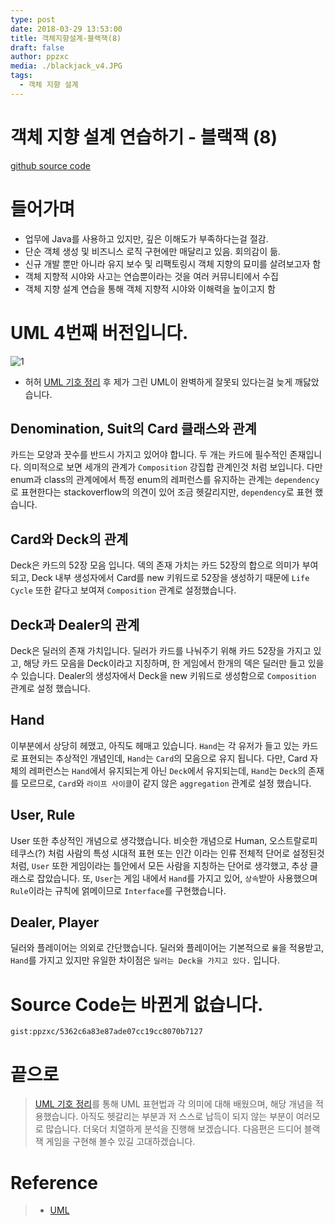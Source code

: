 ```yaml
---
type: post
date: 2018-03-29 13:53:00
title: 객체지향설계-블랙잭(8)
draft: false
author: ppzxc
media: ./blackjack_v4.JPG
tags:
  - 객체 지향 설계
---
```


# 객체 지향 설계 연습하기 - 블랙잭 (8)

[github source code](https://github.com/JungHa-Cho/BlackJack)

# 들어가며

- 업무에 Java를 사용하고 있지만, 깊은 이해도가 부족하다는걸 절감.
- 단순 객체 생성 및 비즈니스 로직 구현에만 매달리고 있음. 회의감이 듦.
- 신규 개발 뿐만 아니라 유지 보수 및 리팩토링시 객체 지향의 묘미를 살려보고자 함
- 객체 지향적 시야와 사고는 연습뿐이라는 것을 여러 커뮤니티에서 수집
- 객체 지향 설계 연습을 통해 객체 지향적 시야와 이해력을 높이고지 함

# UML 4번째 버전입니다.

![1](./blackjack_v4.JPG)

- 허허 [UML 기호 정리](https://jungha-cho.github.io/2018/03/29/UML-%EA%B8%B0%ED%98%B8-%EC%A0%95%EB%A6%AC/) 후 제가 그린 UML이 완벽하게 잘못되 있다는걸 늦게 깨닳았습니다.

## Denomination, Suit의 Card 클래스와 관계

카드는 모양과 끗수를 반드시 가지고 있어야 합니다. 두 개는 카드에 필수적인 존재입니다. 의미적으로 보면 세개의 관계가 `Composition` 강집합 관계인것 처럼 보입니다. 다만 enum과 class의 관계에에서 특정 enum의 레퍼런스를 유지하는 관계는 `dependency`로 표현한다는 stackoverflow의 의견이 있어 조금 헷갈리지만, `dependency`로 표현 했습니다.

## Card와 Deck의 관계

Deck은 카드의 52장 모음 입니다. 덱의 존재 가치는 카드 52장의 합으로 의미가 부여되고, Deck 내부 생성자에서 Card를 new 키워드로 52장을 생성하기 때문에 `Life Cycle` 또한 같다고 보여져 `Composition` 관계로 설정했습니다.

## Deck과 Dealer의 관계

Deck은 딜러의 존재 가치입니다. 딜러가 카드를 나눠주기 위해 카드 52장을 가지고 있고, 해당 카드 모음을 Deck이라고 지칭하며, 한 게임에서 한개의 덱은 딜러만 들고 있을수 있습니다. Dealer의 생성자에서 Deck을 new 키워드로 생성함으로 `Composition` 관계로 설정 했습니다.

## Hand

이부분에서 상당히 헤맸고, 아직도 헤매고 있습니다. `Hand`는 각 유저가 들고 있는 카드로 표현되는 추상적인 개념인데, `Hand`는 `Card`의 모음으로 유지 됩니다. 다만, Card 자체의 레퍼런스는 `Hand`에서 유지되는게 아닌 `Deck`에서 유지되는데, `Hand`는 `Deck`의 존재를 모르므로, `Card`와 `라이프 사이클`이 같지 않은 `aggregation` 관계로 설정 했습니다.

## User, Rule

User 또한 추상적인 개념으로 생각했습니다. 비슷한 개념으로 Human, 오스트랄로피테쿠스(?) 처럼 사람의 특성 시대적 표현 또는 인간 이라는 인류 전체적 단어로 설정된것 처럼, `User` 또한 게임이라는 틀안에서 모든 사람을 지칭하는 단어로 생각했고, 추상 클래스로 잡았습니다. 또, `User`는 게임 내에서 `Hand`를 가지고 있어, `상속`받아 사용했으며 `Rule`이라는 규칙에 얽메이므로 `Interface`를 구현했습니다.

## Dealer, Player

딜러와 플레이어는 의외로 간단했습니다. 딜러와 플레이어는 기본적으로 `룰`을 적용받고, `Hand`를 가지고 있지만 유일한 차이점은 `딜러는 Deck을 가지고 있다.` 입니다.

# Source Code는 바뀐게 없습니다.

`gist:ppzxc/5362c6a83e87ade07cc19cc8070b7127`

# 끝으로

> [UML 기호 정리](https://jungha-cho.github.io/2018/03/29/UML-%EA%B8%B0%ED%98%B8-%EC%A0%95%EB%A6%AC/)를 통해 UML 표현법과 각 의미에 대해 배웠으며, 해당 개념을 적용했습니다.
> 아직도 헷갈리는 부분과 저 스스로 납득이 되지 않는 부분이 여러모로 많습니다.
> 더욱더 치열하게 분석을 진행해 보겠습니다.
> 다음편은 드디어 블랙잭 게임을 구현해 볼수 있길 고대하겠습니다.

# Reference

> - [UML](http://geniusduck.tistory.com/entry/UML-%EA%B8%B0%EB%B3%B8%ED%8E%B8-%EA%B8%B0%EB%B3%B8-%ED%91%9C%EA%B8%B0-%ED%98%95%EC%8B%9D-%EB%B0%8F-%EA%B4%80%EA%B3%84%ED%91%9C%ED%98%84%EB%B2%95)
